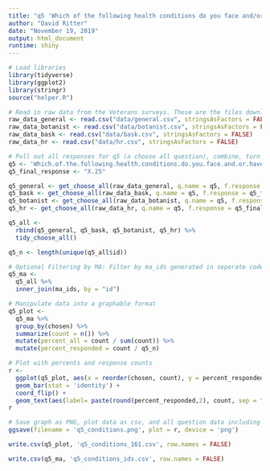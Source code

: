 ```yaml
---
title: "q5 'Which of the following health conditions do you face and/or have been diagnosed with? (Please select all that apply)' (MA Veterans)"
author: "David Ritter"
date: "November 19, 2019"
output: html_document
runtime: shiny
---
```


```r
# Load libraries
library(tidyverse)
library(ggplot2)
library(stringr)
source("helper.R")
```

```r
# Read in raw data from the Veterans surveys. These are the files downloaded from survey monkey saved as a .csv
raw_data_general <- read.csv("data/general.csv", stringsAsFactors = FALSE)
raw_data_botanist <- read.csv("data/botanist.csv", stringsAsFactors = FALSE)
raw_data_bask <- read.csv("data/bask.csv", stringsAsFactors = FALSE)
raw_data_hr <- read.csv("data/hr.csv", stringsAsFactors = FALSE)
```

```r
# Pull out all responses for q5 (a choose all question), combine, turn into a tidy data format for further processing then determine 'question n'
q5 <- 'Which.of.the.following.health.conditions.do.you.face.and.or.have.been.diagnosed.with...Please.select.all.that.apply.'
q5_final_response <- "X.25"

q5_general <- get_choose_all(raw_data_general, q.name = q5, f.response = q5_final_response)
q5_bask <- get_choose_all(raw_data_bask, q.name = q5, f.response = q5_final_response)
q5_botanist <- get_choose_all(raw_data_botanist, q.name = q5, f.response = q5_final_response)
q5_hr <- get_choose_all(raw_data_hr, q.name = q5, f.response = q5_final_response)

q5_all <- 
  rbind(q5_general, q5_bask, q5_botanist, q5_hr) %>%
  tidy_choose_all()

q5_n <- length(unique(q5_all$id))
```

```r
# Optional Filtering by MA: Filter by ma_ids generated in seperate code (vet_q9_state)
q5_ma <-
  q5_all %>%
  inner_join(ma_ids, by = "id")
```

```r
# Manipulate data into a graphable format
q5_plot <-
  q5_ma %>%
  group_by(chosen) %>%
  summarize(count = n()) %>%
  mutate(percent_all = count / sum(count)) %>%
  mutate(percent_responded = count / q5_n)
```

```r
# Plot with percents and response counts
r <- 
  ggplot(q5_plot, aes(x = reorder(chosen, count), y = percent_responded)) +
  geom_bar(stat = 'identity') +
  coord_flip() +
  geom_text(aes(label= paste(round(percent_responded,2), count, sep = "***")))
r
```

```r
# Save graph as PNG, plot data as csv, and all question data including response IDs as csv (save question n and N at end of plot file as "_x.x")
ggsave(filename = 'q5_conditions.png', plot = r, device = 'png')

write.csv(q5_plot, 'q5_conditions_161.csv', row.names = FALSE)

write.csv(q5_ma, 'q5_conditions_ids.csv', row.names = FALSE)
```
